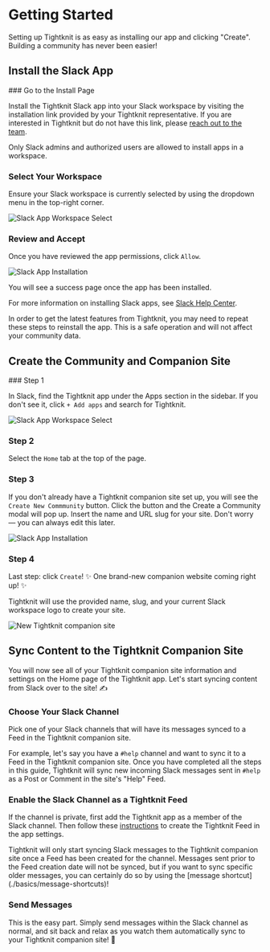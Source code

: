 
# Getting Started

Setting up Tightknit is as easy as installing our app and clicking "Create". Building a community has never been easier!

## Install the Slack App

<Steps>
### Go to the Install Page

Install the Tightknit Slack app into your Slack workspace by visiting the installation link provided by your Tightknit representative.
If you are interested in Tightknit but do not have this link, please [reach out to the team](https://calendly.com/tightknitai/introductory-call).

<Callout type="info">
  Only Slack admins and authorized users are allowed to install apps in a
  workspace.
</Callout>

### Select Your Workspace

Ensure your Slack workspace is currently selected by using the dropdown menu in the top-right corner.

![Slack App Workspace Select](/slack-app-workspace-select.png)

### Review and Accept

Once you have reviewed the app permissions, click `Allow`.

![Slack App Installation](/slack-app-installation.png)

You will see a success page once the app has been installed.

</Steps>

For more information on installing Slack apps, see [Slack Help Center](https://slack.com/help/articles/202035138-Add-apps-to-your-Slack-workspace).

<Callout type="info">
  In order to get the latest features from Tightknit, you may need to repeat
  these steps to reinstall the app. This is a safe operation and will not affect
  your community data.
</Callout>

## Create the Community and Companion Site

<Steps>
### Step 1

In Slack, find the Tightknit app under the Apps section in the sidebar.
If you don't see it, click `+ Add apps` and search for Tightknit.

![Slack App Workspace Select](/tightknit-app-home-new.png)

### Step 2

Select the `Home` tab at the top of the page.

### Step 3

If you don't already have a Tightknit companion site set up, you will see the `Create New Commmunity` button.
Click the button and the Create a Community modal will pop up. Insert the name and URL slug for your site. Don't worry — you can always edit this later.

![Slack App Installation](/tightknit-app-new-community.png)

### Step 4

Last step: click `Create`! ✨ One brand-new companion website coming right up! ✨

Tightknit will use the provided name, slug, and your current Slack workspace logo to create your site.

![New Tightknit companion site](/pinnacle-community.png)

</Steps>

## Sync Content to the Tightknit Companion Site

You will now see all of your Tightknit companion site information and settings on the Home page of
the Tightknit app. Let's start syncing content from Slack over to the site! ✍️

<Steps>

### Choose Your Slack Channel

Pick one of your Slack channels that will have its messages synced to a Feed
in the Tightknit companion site.

For example, let's say you have a `#help` channel and want to sync it to a Feed in the Tightknit companion site. Once you have completed all the steps in this guide, Tightknit will sync
new incoming Slack messages sent in `#help` as a Post or Comment in the site's "Help" Feed.

### Enable the Slack Channel as a Tightknit Feed

If the channel is private, first add the Tightknit app as a member of the Slack channel. Then follow these
[instructions](./slack-administration/channel-and-feed-settings.mdx#create-a-new-feed)
to create the Tightknit Feed in the app settings.

<Callout>
  Tightknit will only start syncing Slack messages to the Tightknit companion
  site once a Feed has been created for the channel. Messages sent prior to the
  Feed creation date will not be synced, but if you want to sync specific older
  messages, you can certainly do so by using the [message
  shortcut](./basics/message-shortcuts)!
</Callout>

### Send Messages

This is the easy part. Simply send messages within the Slack channel as normal, and
sit back and relax as you watch them automatically sync to your Tightknit companion site!
💯

</Steps>
